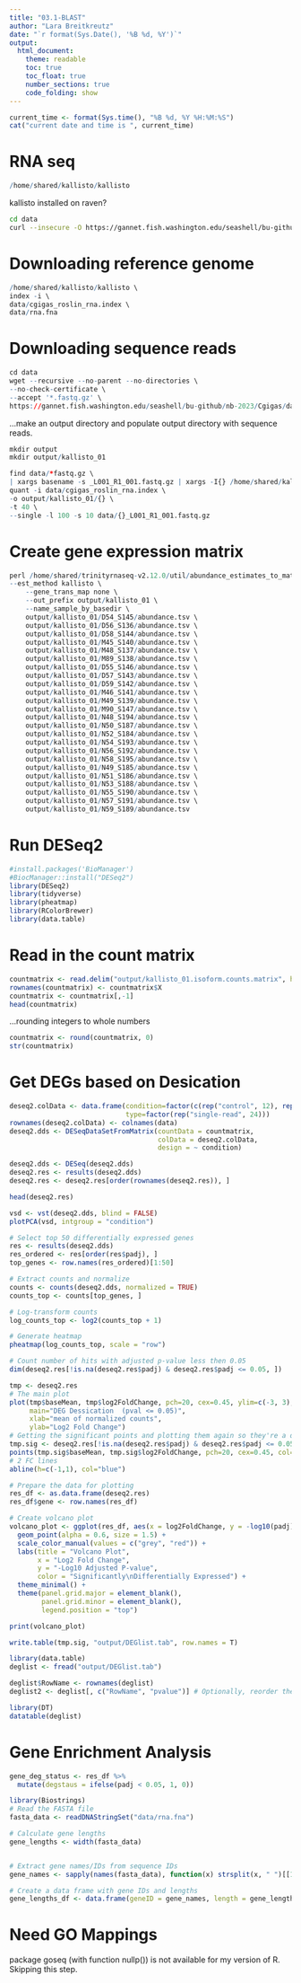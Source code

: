 ```yaml
---
title: "03.1-BLAST"
author: "Lara Breitkreutz"
date: "`r format(Sys.Date(), '%B %d, %Y')`"
output: 
  html_document:
    theme: readable
    toc: true
    toc_float: true
    number_sections: true
    code_folding: show
---
```


```r
current_time <- format(Sys.time(), "%B %d, %Y %H:%M:%S")
cat("current date and time is ", current_time)
```

# RNA seq

```r
/home/shared/kallisto/kallisto
```

kallisto installed on raven?

```bash
cd data
curl --insecure -O https://gannet.fish.washington.edu/seashell/bu-github/nb-2023/Cgigas/data/rna.fna
```

# Downloading reference genome

```r
/home/shared/kallisto/kallisto \
index -i \
data/cgigas_roslin_rna.index \
data/rna.fna
```

# Downloading sequence reads

```r
cd data 
wget --recursive --no-parent --no-directories \
--no-check-certificate \
--accept '*.fastq.gz' \
https://gannet.fish.washington.edu/seashell/bu-github/nb-2023/Cgigas/data/nopp/
```

...make an output directory and populate output directory with sequence reads.

```r
mkdir output
mkdir output/kallisto_01

find data/*fastq.gz \
| xargs basename -s _L001_R1_001.fastq.gz | xargs -I{} /home/shared/kallisto/kallisto \
quant -i data/cgigas_roslin_rna.index \
-o output/kallisto_01/{} \
-t 40 \
--single -l 100 -s 10 data/{}_L001_R1_001.fastq.gz
```

# Create gene expression matrix

```r
perl /home/shared/trinityrnaseq-v2.12.0/util/abundance_estimates_to_matrix.pl \
--est_method kallisto \
    --gene_trans_map none \
    --out_prefix output/kallisto_01 \
    --name_sample_by_basedir \
    output/kallisto_01/D54_S145/abundance.tsv \
    output/kallisto_01/D56_S136/abundance.tsv \
    output/kallisto_01/D58_S144/abundance.tsv \
    output/kallisto_01/M45_S140/abundance.tsv \
    output/kallisto_01/M48_S137/abundance.tsv \
    output/kallisto_01/M89_S138/abundance.tsv \
    output/kallisto_01/D55_S146/abundance.tsv \
    output/kallisto_01/D57_S143/abundance.tsv \
    output/kallisto_01/D59_S142/abundance.tsv \
    output/kallisto_01/M46_S141/abundance.tsv \
    output/kallisto_01/M49_S139/abundance.tsv \
    output/kallisto_01/M90_S147/abundance.tsv \
    output/kallisto_01/N48_S194/abundance.tsv \
    output/kallisto_01/N50_S187/abundance.tsv \
    output/kallisto_01/N52_S184/abundance.tsv \
    output/kallisto_01/N54_S193/abundance.tsv \
    output/kallisto_01/N56_S192/abundance.tsv \
    output/kallisto_01/N58_S195/abundance.tsv \
    output/kallisto_01/N49_S185/abundance.tsv \
    output/kallisto_01/N51_S186/abundance.tsv \
    output/kallisto_01/N53_S188/abundance.tsv \
    output/kallisto_01/N55_S190/abundance.tsv \
    output/kallisto_01/N57_S191/abundance.tsv \
    output/kallisto_01/N59_S189/abundance.tsv
```

# Run DESeq2

```r
#install.packages('BioManager')
#BiocManager::install("DESeq2")
library(DESeq2)
library(tidyverse)
library(pheatmap)
library(RColorBrewer)
library(data.table)
```

# Read in the count matrix

```r
countmatrix <- read.delim("output/kallisto_01.isoform.counts.matrix", header = TRUE, sep = '\t')
rownames(countmatrix) <- countmatrix$X
countmatrix <- countmatrix[,-1]
head(countmatrix)
```

...rounding integers to whole numbers

```r
countmatrix <- round(countmatrix, 0)
str(countmatrix)
```

# Get DEGs based on Desication

```r
deseq2.colData <- data.frame(condition=factor(c(rep("control", 12), rep("desicated", 12))), 
                             type=factor(rep("single-read", 24)))
rownames(deseq2.colData) <- colnames(data)
deseq2.dds <- DESeqDataSetFromMatrix(countData = countmatrix,
                                     colData = deseq2.colData, 
                                     design = ~ condition)
```

```r
deseq2.dds <- DESeq(deseq2.dds)
deseq2.res <- results(deseq2.dds)
deseq2.res <- deseq2.res[order(rownames(deseq2.res)), ]
```

```r
head(deseq2.res)
```
```r
vsd <- vst(deseq2.dds, blind = FALSE)
plotPCA(vsd, intgroup = "condition")
```

```r
# Select top 50 differentially expressed genes
res <- results(deseq2.dds)
res_ordered <- res[order(res$padj), ]
top_genes <- row.names(res_ordered)[1:50]

# Extract counts and normalize
counts <- counts(deseq2.dds, normalized = TRUE)
counts_top <- counts[top_genes, ]

# Log-transform counts
log_counts_top <- log2(counts_top + 1)

# Generate heatmap
pheatmap(log_counts_top, scale = "row")
```

```r
# Count number of hits with adjusted p-value less then 0.05
dim(deseq2.res[!is.na(deseq2.res$padj) & deseq2.res$padj <= 0.05, ])
```

```r
tmp <- deseq2.res
# The main plot
plot(tmp$baseMean, tmp$log2FoldChange, pch=20, cex=0.45, ylim=c(-3, 3), log="x", col="darkgray",
     main="DEG Dessication  (pval <= 0.05)",
     xlab="mean of normalized counts",
     ylab="Log2 Fold Change")
# Getting the significant points and plotting them again so they're a different color
tmp.sig <- deseq2.res[!is.na(deseq2.res$padj) & deseq2.res$padj <= 0.05, ]
points(tmp.sig$baseMean, tmp.sig$log2FoldChange, pch=20, cex=0.45, col="red")
# 2 FC lines
abline(h=c(-1,1), col="blue")
```

```r
# Prepare the data for plotting
res_df <- as.data.frame(deseq2.res)
res_df$gene <- row.names(res_df)

# Create volcano plot
volcano_plot <- ggplot(res_df, aes(x = log2FoldChange, y = -log10(padj), color = padj < 0.05)) +
  geom_point(alpha = 0.6, size = 1.5) +
  scale_color_manual(values = c("grey", "red")) +
  labs(title = "Volcano Plot",
       x = "Log2 Fold Change",
       y = "-Log10 Adjusted P-value",
       color = "Significantly\nDifferentially Expressed") +
  theme_minimal() +
  theme(panel.grid.major = element_blank(),
        panel.grid.minor = element_blank(),
        legend.position = "top")

print(volcano_plot)
```

```r
write.table(tmp.sig, "output/DEGlist.tab", row.names = T)
```

```r

library(data.table)
deglist <- fread("output/DEGlist.tab")

deglist$RowName <- rownames(deglist)
deglist2 <- deglist[, c("RowName", "pvalue")] # Optionally, reorder the columns
```


```r
library(DT)
datatable(deglist)
```

# Gene Enrichment Analysis

```r
gene_deg_status <- res_df %>%
  mutate(degstaus = ifelse(padj < 0.05, 1, 0)) 
```

```r
library(Biostrings)
# Read the FASTA file
fasta_data <- readDNAStringSet("data/rna.fna")

# Calculate gene lengths
gene_lengths <- width(fasta_data)


# Extract gene names/IDs from sequence IDs
gene_names <- sapply(names(fasta_data), function(x) strsplit(x, " ")[[1]][1])

# Create a data frame with gene IDs and lengths
gene_lengths_df <- data.frame(geneID = gene_names, length = gene_lengths)

```


#  Need GO Mappings 

package goseq (with function nullp()) is not available for my version of R. Skipping this step.
